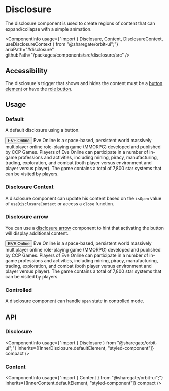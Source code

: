 
<Meta
    title="Components/Disclosure"
    id="disclosure"
/>

# Disclosure

<Tagline>The disclosure component is used to create regions of content that can expand/collapse with a simple animation.</Tagline>

<ComponentInfo
    usage={"import { Disclosure, Content, DisclosureContext, useDisclosureContext } from \"@sharegate/orbit-ui\";"}
    ariaPath="#disclosure"
    githubPath="/packages/components/src/disclosure/src"
/>

## Accessibility

The disclosure's trigger that shows and hides the content must be a [button element](https://developer.mozilla.org/en-US/docs/Web/HTML/Element/button) or have the [role button](https://developer.mozilla.org/en-US/docs/Web/Accessibility/ARIA/Roles/button_role).

## Usage

### Default

A default disclosure using a button.

<Preview>
    <Story name="default">
        <Disclosure>
            <Button color="basic" variant="outline">EVE Online</Button>
            <Box>Eve Online is a space-based, persistent world massively multiplayer online role-playing game (MMORPG) developed and published by CCP Games. Players of Eve Online can participate in a number of in-game professions and activities, including mining, piracy, manufacturing, trading, exploration, and combat (both player versus environment and player versus player). The game contains a total of 7,800 star systems that can be visited by players.</Box>
        </Disclosure>
    </Story>
</Preview>

### Disclosure Context

A disclosure component can update his content based on the `isOpen` value of `useDisclosureContext` or access a `close` function.

<Preview filePath="/disclosure/docs/DisclosureContext" />

### Disclosure arrow

You can use a [disclosure arrow](?path=/docs/disclosure-arrow--context) component to hint that activating the button will display additional content.

<Preview>
    <Story name="disclosure arrow">
        <Disclosure>
            <Button color="basic" variant="outline">
                <Text>EVE Online</Text>
                <DisclosureArrow slot="end-icon" />
            </Button>
            <Box>Eve Online is a space-based, persistent world massively multiplayer online role-playing game (MMORPG) developed and published by CCP Games. Players of Eve Online can participate in a number of in-game professions and activities, including mining, piracy, manufacturing, trading, exploration, and combat (both player versus environment and player versus player). The game contains a total of 7,800 star systems that can be visited by players.</Box>
        </Disclosure>
    </Story>
</Preview>

### Controlled

A disclosure component can handle `open` state in controlled mode.

<Preview filePath="/disclosure/docs/ControlledDisclosure" />

## API

### Disclosure

<ComponentInfo
    usage={"import { Disclosure } from \"@sharegate/orbit-ui\";"}
    inherits={[InnerDisclosure.defaultElement, "styled-component"]}
    compact
/>

<ArgsTable of={InnerDisclosure} sort="alpha" />

### Content

<ComponentInfo
    usage={"import { Content } from \"@sharegate/orbit-ui\";"}
    inherits={[InnerContent.defaultElement, "styled-component"]}
    compact
/>

<ArgsTable of={InnerContent} sort="alpha" />
